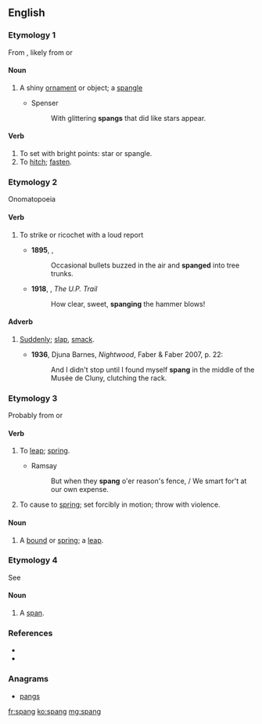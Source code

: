 ==English==

===Etymology 1===
From {{etyl|enm|en}} {{term|spang||a small piece of ornamental metal; spangle; small ornament; a bowl or cup|lang=enm}}, likely from {{etyl|dum|en}} {{term|spange||buckle, clasp|lang=dum}} or {{etyl|ang|-}} {{term|spang||buckle, clasp|lang=ang}}

====Noun====
{{en-noun}}

# {{context|obsolete|lang=en}} A shiny [[ornament]] or object; a [[spangle]]
#* Spenser
#*: With glittering '''spangs''' that did like stars appear.

====Verb====
{{en-verb}}

# To set with bright points: star or spangle.
# To [[hitch]]; [[fasten]].

===Etymology 2===
Onomatopoeia

====Verb====
{{en-verb}}

# {{context|intransitive|of a flying object such as a bullet|lang=en}} To strike or ricochet with a loud report
#* '''1895''', {{w|Stephen Crane}}, ''{{w|The Red Badge of Courage}}''
#*: Occasional bullets buzzed in the air and '''spanged''' into tree trunks.
#* '''1918''', {{w|Zane Grey}}, ''The U.P. Trail''
#*: How clear, sweet, '''spanging''' the hammer blows!

====Adverb====
{{en-adv|-}}

# {{context|dated|lang=en}} [[suddenly|Suddenly]]; [[slap]], [[smack]].
#* '''1936''', Djuna Barnes, ''Nightwood'', Faber & Faber 2007, p. 22:
#*: And I didn't stop until I found myself '''spang''' in the middle of the Musée de Cluny, clutching the rack.

===Etymology 3===
Probably from {{term|spring}} {{a|verb}} or {{term|spank}} {{a|verb}}

====Verb====
{{en-verb}}

# {{context|intransitive|dialect|UK|Scotland|lang=en}} To [[leap]]; [[spring]].
#* Ramsay
#*: But when they '''spang''' o'er reason's fence, / We smart for't at our own expense.
# {{context|transitive|dialect|UK|Scotland|lang=en}} To cause to [[spring]]; set forcibly in motion; throw with violence.

====Noun====
{{en-noun}}

# {{context|Scotland|lang=en}} A [[bound]] or [[spring]]; a [[leap]].
#: {{rfquotek|Sir Walter Scott}}

===Etymology 4===
See {{term|span}}

====Noun====
{{en-noun}}

# {{context|Scotland|lang=en}} A [[span]].

===References===
* {{R:Century 1911}}
* {{R:Webster 1913}}

===Anagrams===
* [[pangs#English|pangs]]

[[fr:spang]]
[[ko:spang]]
[[mg:spang]]